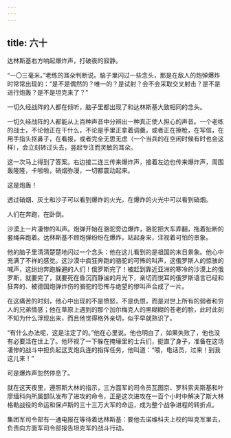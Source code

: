 ```yaml
---
---
---
```

title: 六十
---



达林斯基右方响起爆炸声，打破夜的寂静。

“一〇三毫米。”老练的耳朵判断说。脑子里闪过一些念头，那是在敌人的炮弹爆炸时常常出现的：“是不是偶然的？唯一的？是试射？会不会采取交叉射击？是不是进行炮轰？是不是坦克来了？”

一切久经战阵的人都在倾听，脑子里都出现了和达林斯基大致相同的念头。

一切久经战阵的人都能从上百种声音中分辨出一种真正使人担心的声音。一个老练的战士，不论他正在干什么，不论是手里正拿着调羹，或者正在擦枪，在写信，在用手指头抠鼻子，在看报，或者完全无思无虑（一个当兵的在空闲时候有时也会这样），会立刻转过头去，竖起专注而灵敏的耳朵。

这一次马上得到了答案。右边接二连三传来爆炸声，接着左边也传来爆炸声，周围轰隆隆，卡啦啦，硝烟弥漫，一切都震动起来。

这是炮轰！

透过硝烟、灰土和沙子可以看到爆炸的火光，在爆炸的火光中可以看到硝烟。

人们在奔跑，在卧倒。

沙漠上一片凄惨的叫声。炮弹开始在骆驼旁边爆炸，骆驼把大车弄翻，拖着扯断的套绳奔跑着。达林斯基不顾炮弹纷纷在爆炸，站起身来，注视着可怕的景象。

他的脑子里清清楚楚地闪过一个念头：他在这儿看到的是祖国的末日景象。他心中充满了不祥的感觉。这沙漠中疯狂奔跑的骆驼的可怖的叫声，这俄罗斯人的惊骇的喊声，这纷纷奔跑躲避的人们！俄罗斯完了！被赶到靠近亚洲的寒冷的沙漠上的俄罗斯，就要完了，就要死在昏沉而静谧的月光下，亲切而悦耳的俄罗斯语言已经和狂奔的、被德国炮弹炸伤的骆驼的恐怖与绝望的惨叫声合成了一片。

在这痛苦的时刻，他心中出现的不是愤怒，不是仇恨，而是对世上所有的弱者和穷人的兄弟情感；他在草原上遇到的那个加尔梅克人的黑糊糊的苍老的脸，此时此刻不知为什么浮现出来，而且他觉得格外亲切，似乎早就熟识了。

“有什么办法呢，这是注定了的。”他在心里说。他也明白了，如果失败了，他也没有必要活在世上了。他环视了一下躲在掩壕里的士兵们，挺直了身子，准备在这场凄惨的战斗中担负起这支炮兵连的指挥任务，他叫道：“喂，电话员，过来！到我这儿来！”

可是爆炸声忽然停息了。

就在这天夜里，遵照斯大林的指示，三方面军的司令员瓦图京、罗科索夫斯基和叶廖缅科向所属部队发布了进攻的命令，正是这次进攻在一百个小时中解决了斯大林格勒战役的命运和保卢斯的三十三万大军的命运，成为整个战争进程的转折点。

集团军司令部有一通电报在等待着达林斯基：要他去诺维科夫上校的坦克军里去，负责向方面军司令部报告坦克军的战斗行动。